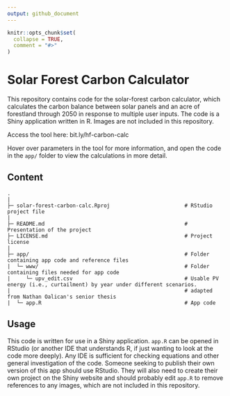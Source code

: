 ```yaml
---
output: github_document
---
```


<!-- README.md is generated from README.Rmd. Please edit that file -->

```r
knitr::opts_chunk$set(
  collapse = TRUE,
  comment = "#>"
)
```

# Solar Forest Carbon Calculator

<!-- badges: start -->
<!-- badges: end -->

This repository contains code for the solar-forest carbon calculator, which calculates the carbon balance between solar panels and an acre of forestland through 2050 in response to multiple user inputs. The code is a Shiny application written in R. Images are not included in this repository.

Access the tool here: bit.ly/hf-carbon-calc

Hover over parameters in the tool for more information, and open the code in the `app/` folder to view the calculations in more detail.

## Content

```
.
|
├─ solar-forest-carbon-calc.Rproj                        # RStudio project file
|
├─ README.md                                             # Presentation of the project
├─ LICENSE.md                                            # Project license
|
├─ app/                                                  # Folder containing app code and reference files
|  └─ www/                                               # Folder containing files needed for app code              
|     └─ upv_edit.csv                                    # Usable PV energy (i.e., curtailment) by year under different scenarios.
|                                                        # adapted from Nathan Oalican's senior thesis
|  └─ app.R                                              # App code
```

## Usage

This code is written for use in a Shiny application. `app.R` can be opened in RStudio (or another IDE that understands R, if just wanting to look at the code more deeply). Any IDE is sufficient for checking equations and other general investigation of the code. Someone seeking to publish their own version of this app should use RStudio. They will also need to create their own project on the Shiny website and should probably edit `app.R` to remove references to any images, which are not included in this repository.
